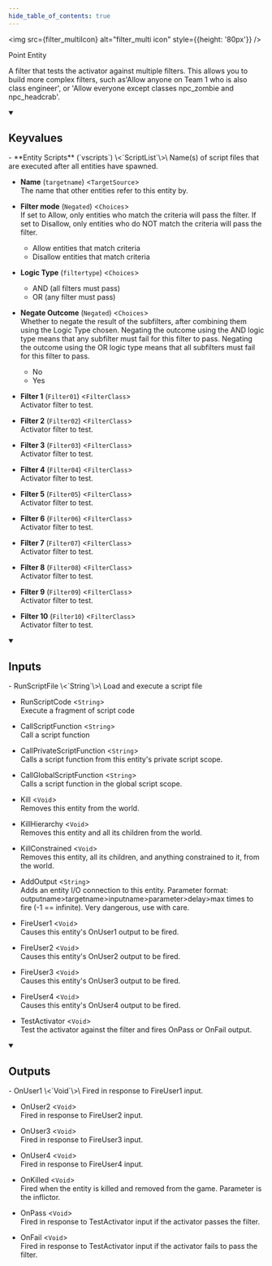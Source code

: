```yaml
---
hide_table_of_contents: true
---
```


<!---
!!!!!!
THIS PAGE IS AUTOGENERATED FROM GAME FGD DEFINITIONS!
DO NOT EDIT MANUALLY!
!!!!!!

In order to make edits, you can make an annotation file in /fgd_dump_overrides
-->



<img src={filter_multiIcon} alt="filter_multi icon" style={{height: '80px'}} />

Point Entity

A filter that tests the activator against multiple filters. This allows you to build more complex filters, such as'Allow anyone on Team 1 who is also class engineer', or 'Allow everyone except classes npc_zombie and npc_headcrab'.

<details open>
<summary><h2>Keyvalues</h2></summary>
- **Entity Scripts** (`vscripts`) \<`ScriptList`\>\
Name(s) of script files that are executed after all entities have spawned.

- **Name** (`targetname`) \<`TargetSource`\>\
The name that other entities refer to this entity by.

- **Filter mode** (`Negated`) \<`Choices`\>\
If set to Allow, only entities who match the criteria will pass the filter. If set to Disallow, only entities who do NOT match the criteria will pass the filter.
  - Allow entities that match criteria
  - Disallow entities that match criteria


- **Logic Type** (`filtertype`) \<`Choices`\>
  - AND (all filters must pass)
  - OR (any filter must pass)


- **Negate Outcome** (`Negated`) \<`Choices`\>\
Whether to negate the result of the subfilters, after combining them using the Logic Type chosen.
Negating the outcome using the AND logic type means that any subfilter must fail for this filter to pass.
Negating the outcome using the OR logic type means that all subfilters must fail for this filter to pass.
  - No
  - Yes


- **Filter 1** (`Filter01`) \<`FilterClass`\>\
Activator filter to test.

- **Filter 2** (`Filter02`) \<`FilterClass`\>\
Activator filter to test.

- **Filter 3** (`Filter03`) \<`FilterClass`\>\
Activator filter to test.

- **Filter 4** (`Filter04`) \<`FilterClass`\>\
Activator filter to test.

- **Filter 5** (`Filter05`) \<`FilterClass`\>\
Activator filter to test.

- **Filter 6** (`Filter06`) \<`FilterClass`\>\
Activator filter to test.

- **Filter 7** (`Filter07`) \<`FilterClass`\>\
Activator filter to test.

- **Filter 8** (`Filter08`) \<`FilterClass`\>\
Activator filter to test.

- **Filter 9** (`Filter09`) \<`FilterClass`\>\
Activator filter to test.

- **Filter 10** (`Filter10`) \<`FilterClass`\>\
Activator filter to test.


 </details>
<details open>
<summary><h2>Inputs</h2></summary>
- RunScriptFile \<`String`\>\
Load and execute a script file

- RunScriptCode \<`String`\>\
Execute a fragment of script code

- CallScriptFunction \<`String`\>\
Call a script function

- CallPrivateScriptFunction \<`String`\>\
Calls a script function from this entity's private script scope.

- CallGlobalScriptFunction \<`String`\>\
Calls a script function in the global script scope.

- Kill \<`Void`\>\
Removes this entity from the world.

- KillHierarchy \<`Void`\>\
Removes this entity and all its children from the world.

- KillConstrained \<`Void`\>\
Removes this entity, all its children, and anything constrained to it, from the world.

- AddOutput \<`String`\>\
Adds an entity I/O connection to this entity. Parameter format: outputname&gt;targetname>inputname&gt;parameter&gt;delay&gt;max times to fire (-1 == infinite). Very dangerous, use with care.

- FireUser1 \<`Void`\>\
Causes this entity's OnUser1 output to be fired.

- FireUser2 \<`Void`\>\
Causes this entity's OnUser2 output to be fired.

- FireUser3 \<`Void`\>\
Causes this entity's OnUser3 output to be fired.

- FireUser4 \<`Void`\>\
Causes this entity's OnUser4 output to be fired.

- TestActivator \<`Void`\>\
Test the activator against the filter and fires OnPass or OnFail output.


 </details>
<details open>
<summary><h2>Outputs</h2></summary>
- OnUser1 \<`Void`\>\
Fired in response to FireUser1 input.

- OnUser2 \<`Void`\>\
Fired in response to FireUser2 input.

- OnUser3 \<`Void`\>\
Fired in response to FireUser3 input.

- OnUser4 \<`Void`\>\
Fired in response to FireUser4 input.

- OnKilled \<`Void`\>\
Fired when the entity is killed and removed from the game. Parameter is the inflictor.

- OnPass \<`Void`\>\
Fired in response to TestActivator input if the activator passes the filter.

- OnFail \<`Void`\>\
Fired in response to TestActivator input if the activator fails to pass the filter.


 </details>